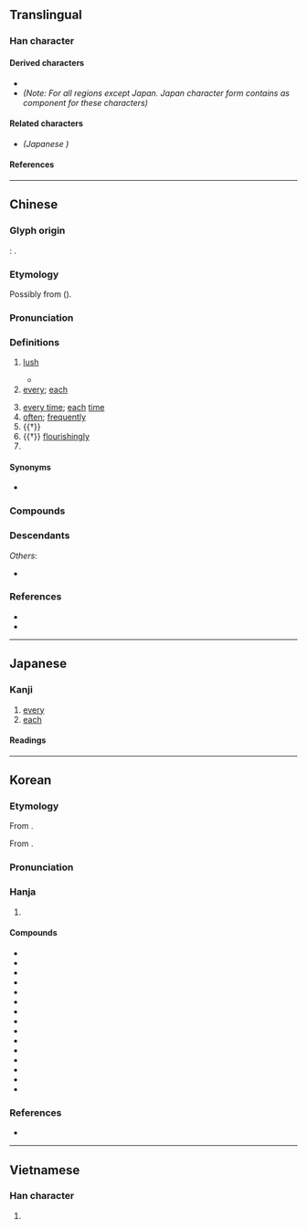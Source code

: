 {{also|毎}}
{{character info}}
==Translingual==
{{stroke order|strokes=7}}
{{ja-forms|[[毎]]|每|每}}

===Han character===
{{Han char|rn=80|rad=毋|as=03|sn=7|four=80507|canj=OWYI|ids=⿱𠂉母}}

====Derived characters====
* {{l|mul|[[𠳨]], [[㙁]], [[娒]], [[挴]], [[𤞦]], [[晦]], [[脢]], [[烸]], [[𤙩]], [[珻]], [[畮]], [[䀲]], [[𬑲]], [[𬒐]], [[䊈]], [[䋦]]([[𫄩]]), [[𧋟]], [[誨]]([[诲]]), [[踇]], [[酶]], [[鋂]], [[䩈]], [[𩊱]], [[䱕]], [[黣]], [[𠜮]], [[勄]], [[𠧩]], [[䋣]], [[毓]], [[緐]], [[莓]], [[䍙]], [[痗]], [[𫂂]], [[霉]], [[𫵾]], [[𢙽]], [[𣒫]]}}
* <big>{{l|mul|sc=Hani|[[侮]], [[悔]], [[海]], [[梅]], [[敏]]}}</big> ''(Note: For all regions except Japan. Japan character form contains <font size=5>{{l|mul|毎}}</font> as component for these characters)''

====Related characters====
* <font size=5>{{l|mul|[[毎]]}}</font> ''(Japanese {{w|shinjitai}})''

====References====
{{Han ref|kx=0589.020|dkj=16725|dj=0981.030|hdz=42381.020|uh=6BCF}}

----

==Chinese==
{{zh-forms}}

===Glyph origin===
{{Han etym}}
''{{w|Shuowen}}'': {{Han compound|屮|母|ls=psc|c1=s|c2=p}}.

===Etymology===
Possibly from {{der|zh|mkh-pro|*muuj||cardinal number one}} ({{zh-ref|Schuessler, 2007}}).

===Pronunciation===
{{zh-pron
|m=měi
|dg=мый2
|c=mui5
|h=pfs=mî
|md=muōi
|mn=xm,qz,tw:múi/zz:bóe
|mn-t=muê2
|w=3me,2'me
|mc=1
|oc=1
|ma=y
|cat=pron,adv,pn
}}{{attention|zh}}

===Definitions===
{{zh-hanzi}}

# {{zh-obsolete}} [[lush]]
#* {{zh-x|原田 每-每，舍{shě} 其 舊 而 新 是 謀。|'''Lush''' are the fields! The old are about to be discarded; the new are being planned (or "making a plan"). (Ominous song heard before the {{w|Battle of Chengpu}}, precise meaning debated.)|ref=Zuozhuan}}
# [[every]]; [[each]]
#: {{zh-x|每日|every day; daily}}
#: {{zh-x|每次|every time}}
# [[every time]]; [[each]] [[time]]
# [[often]]; [[frequently]]
# {{†}} {{zh-alt-form|們|''[[plural]] [[marker]]''}}
# {{†}} [[flourishingly]]
# {{surname|zh}}

====Synonyms====
* {{s|every}} {{zh-l|各}}

===Compounds===
{{zh-der|咱每|俺每|每戰皆北|每朝逐日|每隔|每日逐朝|每夜|我每|每日|每逢|每況愈下|每回|每次|每朝每日|每下愈況|每天|每人|每當|每每|每年|每常間|每位|每事問|每戰必勝|每飯不忘|每常|逐朝每日|每兩}}

===Descendants===
{{CJKV||まい|매|mỗi}}
''Others'':
* {{desc|vi|mọi|bor=1}}

===References===
* {{R:yue:Hanzi}}
* {{thcwd|3290}}

{{zh-cat|Beginning|Elementary}}

----

==Japanese==
{{ja-kanji forms|毎|每}}

===Kanji===
{{ja-kanji|grade=|rs=毋03|shin=毎}}

# [[every]]
# [[each]]

====Readings====
{{ja-readings
|on=まい, ばい
|kun=つね-
}}

----

==Korean==

===Etymology===
From {{der|ko|ltc|-}} {{ltc-l|每|id=1}}. {{hanja-hunmong|ᄆᆡ|moy|雜語}}

From {{der|ko|ltc|-}} {{ltc-l|每|id=2}}. {{hanja-hunmong|ᄆᆡ〯|mǒy|雜語}}

===Pronunciation===
{{ko-hanja-pron|매|l=y}}

===Hanja===
{{ko-hanja-search}}
{{ko-hanja|매양|매}}

# {{hanja form of|매|[[always]]; [[every]]}}

====Compounds====
{{der-top3|Compounds}}
* {{ko-l|매년|每年}}
* {{ko-l|매일|每日}}
* {{ko-l|매주|每週}}
* {{ko-l|매월|每月}}
* {{ko-l|매사|每事}}
* {{ko-l|매번|每番}}
* {{ko-l|매시|每時}}
* {{ko-l|매초|每秒}}
* {{ko-l|매회|每回}}
* {{ko-l|매상|每常}}
* {{ko-l|매세|每歲}}
* {{ko-l|매분|每分}}
* {{ko-l|매차|每次}}
* {{ko-l|매양|每樣}}
* {{ko-l|매매|每每}}
{{der-bottom}}

===References===
* {{R:hanjadoc|5698}}

----

==Vietnamese==

===Han character===
{{vi-readings|reading=mỗi, mọi, mủi|rs=毋03}}

# {{rfdef|vi|sort=毋03}}